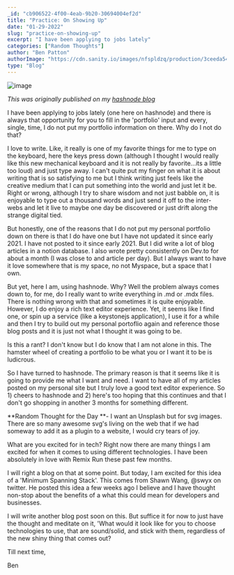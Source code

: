 ```yaml
---
_id: "cb906522-4f00-4eab-9b20-30694004ef2d"
title: "Practice: On Showing Up"
date: "01-29-2022"
slug: "practice-on-showing-up"
excerpt: "I have been applying to jobs lately"
categories: ["Random Thoughts"]
author: "Ben Patton"
authorImage: "https://cdn.sanity.io/images/nfspldzq/production/3ceeda54221c7c0614ecc51f955c7be39a1da34e-512x512.jpg"
type: "Blog"
---
```


![image](https://cdn.sanity.io/images/nfspldzq/production/466af7e916b761970f8c5cd80b3b34552db297bb-1600x840.png?w=450)

_This was originally published on my [hashnode blog](https://benapatton.hashnode.dev/practice-on-showing-up)_

I have been applying to jobs lately (one here on hashnode) and there is always that opportunity for you to fill in the 'portfolio' input and every, single, time, I do not put my portfolio information on there. Why do I not do that? 

I love to write. Like, it really is one of my favorite things for me to type on the keyboard, here the keys press down (although I thought I would really like this new mechanical keyboard and it is not really by favorite...its a little too loud) and just type away. I can't quite put my finger on what it is about writing that is so satisfying to me but I think writing just feels like the creative medium that I can put something into the world and just let it be. Right or wrong, although I try to share wisdom and not just babble on, it is enjoyable to type out a thousand words and just send it off to the inter-webs and let it live to maybe one day be discovered or just drift along the strange digital tied. 

But honestly, one of the reasons that I do not put my personal portfolio down on there is that I do have one but I have not updated it since early 2021. I have not posted to it since early 2021. But I did write a lot of blog articles in a notion database. I also wrote pretty consistently on Dev.to for about a month (I was close to and article per day). But I always want to have it love somewhere that is my space, no not Myspace, but a space that I own. 

But yet, here I am, using hashnode. Why? Well the problem always comes down to, for me, do I really want to write everything in .md or .mdx files. There is nothing wrong with that and sometimes it is quite enjoyable. However, I do enjoy a rich text editor experience. Yet, it seems like I find one, or spin up a service (like a keystonejs application), I use it for a while and then I try to build out my personal portoflio again and reference those blog posts and it is just not what I thought it was going to be. 

Is this a rant? I don't know but I do know that I am not alone in this. The hamster wheel of creating a portfolio to be what you or I want it to be is ludicrous. 

So I have turned to hashnode. The primary reason is that it seems like it is going to provide me what I want and need. I want to have all of my articles posted on my personal site but I truly love a good text editor experience. So 1) cheers to hashnode and 2) here's too hoping that this continues and that I don't go shopping in another 3 months for something different. 

**Random Thought for the Day **- I want an Unsplash but for svg images. There are so many awesome svg's living on the web that if we had someway to add it as a plugin to a website, I would cry tears of joy. 

What are you excited for in tech? Right now there are many things I am excited for when it comes to using different technologies. I have been absolutely in love with Remix Run these past few months. 

I will right a blog on that at some point. But today, I am excited for this idea of a 'Minimum Spanning Stack'. This comes from Shawn Wang, @swyx on twitter. He posted this idea a few weeks ago I believe and I have thought non-stop about the benefits of a what this could mean for developers and businesses. 

I will write another blog post soon on this. But suffice it for now to just have the thought and meditate on it, 'What would it look like for you to choose technologies to use, that are sound/solid, and stick with them, regardless of the new shiny thing that comes out? 

Till next time, 

Ben 


